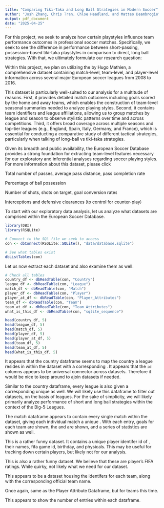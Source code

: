 ```yaml
---
title: "Comparing Tiki-Taka and Long Ball Strategies in Modern Soccer"
author: "Josh Zhang, Chris Tran, Chloe Headland, and Matteo Deambrogio"
output: pdf_document
date: "2025-04-25"
---
```

\section{Research Question}

For this project, we seek to analyze how certain playstyles influence team performance outcomes in professional soccer matches. Specifically, we seek to see the difference in performance between short-passing, possession-based tiki-taka playstyles in comparison to direct, long ball strategies. With that, we ultimately formulate our research question:

\textbf{How do different playing styles—specifically the short-passing, possession-based tiki-taka versus the direct, long ball approach—influence team performance outcomes in professional soccer matches?}

\section{Dataset}

Within this project, we plan on utilizing the \textbf{European Soccer Database} by Hugo Mathien, a comprehensive dataset containing match-level, team-level, and player-level information across several major European soccer leagues from 2008 to 2016.

This dataset is particularly well-suited to our analysis for a multitude of reasons. First, it provides detailed match outcomes including goals scored by the home and away teams, which enables the construction of team-level seasonal summaries needed to analyze playing styles. Second, it contains team identifiers and league affiliations, allowing us to group matches by league and season to observe stylistic patterns over time and across competitions. Third, it offers broad coverage across multiple seasons and top-tier leagues (e.g., England, Spain, Italy, Germany, and France), which is essential for conducting a comparative study of different tactical strategies, particularly when talking of long-ball vs tiki-taka strategies.

Given its breadth and public availability, the European Soccer Database provides a strong foundation for extracting team-level features necessary for our exploratory and inferential analyses regarding soccer playing styles. For more information about this dataset, please click \color{blue}\href{https://www.kaggle.com/datasets/hugomathien/soccer?resource=download}{here!}\color{black}

\section{Variables Measured}

\textbf{Passing Metrics:} Total number of passes, average pass distance, pass completion rate

\textbf{Possession Metrics:} Percentage of ball possession

\textbf{Attacking Indicators:} Number of shots, shots on target, goal conversion rates

\textbf{Defensive Indicators:} Interceptions and defensive clearances (to control for counter-play)

\section{Exploratory Data Analysis}

To start with our exploratory data analysis, let us analyze what datasets are comprised within the European Soccer Database.

```r
library(DBI)
library(RSQLite)

# Connect to the SQL file we seek to access
con <- dbConnect(RSQLite::SQLite(), "data/database.sqlite")

# See what tables exist
dbListTables(con)
```

Let us now extract each dataset and also examine them as well.

```r
# Check all tables
country_df <- dbReadTable(con, "Country")
league_df <- dbReadTable(con, "League")
match_df <- dbReadTable(con, "Match")
player_df <- dbReadTable(con, "Player")
player_at_df <- dbReadTable(con, "Player_Attributes")
team_df <- dbReadTable(con, "Team")
team_at_df <- dbReadTable(con, "Team_Attributes")
what_is_this_df <- dbReadTable(con, "sqlite_sequence")
```

```r
head(country_df, 5)
head(league_df, 5)
head(match_df, 5)
head(player_df, 5)
head(player_at_df, 5)
head(team_df, 5)
head(team_at_df, 5)
head(what_is_this_df, 5)
```
\textbf{Country Dataframe:} It appears that the country dataframe seems to map the country a league resides in within the dataset with a corresponding \texttt{id}. It appears that the $\texttt{id}$ columns appears to be universal connector across datasets. Therefore it would be nice to keep around to ajoin datasets if needed.

\textbf{League Dataframe:} Similar to the country dataframe, every league is also given a corresponding unique \texttt{country\_id} as well. We will likely use this dataframe to filter out datasets, on the basis of leagues. For the sake of simplicity, we will likely primarily analyze performance of short and long ball strategies within the context of the Big-5 Leagues.

\textbf{Match Dataframe:} The match dataframe appears to contain every single match within the dataset, giving each individual match a unique \texttt{match\_api\_id}. With each entry, goals for each team are shown, the \texttt{home\_team\_api\_id} and \texttt{away\_team\_api\_id} are shown, and a series of statistics are shown as well.

\textbf{Player Dataframe:} This is a rather funny dataset. It contains a unique player identifer id of \texttt{player\_api\_id}, their names, fifa game id, birthday, and physicals. This may be useful for tracking down certain players, but likely not for our analysis.

\textbf{Player Attribute Dataframe:} This is also a rather funny dataset. We believe that these are player's FIFA ratings. While quirky, not likely what we need for our dataset.

\textbf{Team Dataframe:} This appears to be a dataset housing the identifers for each team, along with the corresponding official team name.

\textbf{Team Attribute Dataframe:} Once again, same as the Player Attribute Dataframe, but for teams this time.

\textbf{What Is This Dataframe:} This appears to show the number of entries within each dataframe.


